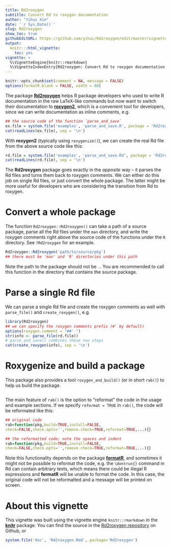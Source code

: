 ```yaml
---
title: Rd2roxygen
subtitle: Convert Rd to roxygen documentation
author: "Yihui Xie"
date: '`r Sys.Date()`'
slug: Rd2roxygen
show_toc: true
githubEditURL: https://github.com/yihui/Rd2roxygen/edit/master/vignettes/Rd2roxygen.Rmd
output:
  knitr:::html_vignette:
    toc: yes
vignette: >
  %\VignetteEngine{knitr::rmarkdown}
  %\VignetteIndexEntry{Rd2roxygen: Convert Rd to roxygen documentation and utilities to enhance R documentation}
---
```


```r
knitr::opts_chunk$set(comment = NA, message = FALSE)
options(formatR.blank = FALSE, width = 60)
```

The package [**Rd2roxygen**](https://github.com/yihui/Rd2roxygen) helps R package developers who
used to write R documentation in the raw LaTeX-like commands but now want to
switch their documentation to [**roxygen2**](https://cran.r-project.org/package=roxygen2), which is a
convenient tool for developers, since we can write documentation as inline
comments, e.g.

```r
## the source code of the function `parse_and_save`
ex.file = system.file('examples', 'parse_and_save.R', package = 'Rd2roxygen')
cat(readLines(ex.file), sep = '\n')
```

With **roxygen2** (typically using `roxygenize()`), we can create the real
Rd file from the above source code like this:

```r
rd.file = system.file('examples', 'parse_and_save.Rd', package = 'Rd2roxygen')
cat(readLines(rd.file), sep = '\n')
```

The **Rd2roxygen** package goes exactly in the _opposite_ way -- it parses
the Rd files and turns them back to roxygen comments. We can either do this
job on single Rd files, or just convert the whole package. The latter might
be more useful for developers who are considering the transition from Rd to
roxygen.

# Convert a whole package

The function `Rd2roxygen::Rd2roxygen()` can take a path of a source package, parse all
the Rd files under the `man` directory, and write the roxygen comments right
above the source code of the functions under the `R` directory. See
`?Rd2roxygen` for an example.

```r
Rd2roxygen::Rd2roxygen('path/to/source/pkg')
## there must be 'man' and 'R' directories under this path
```

Note the path to the package should not be `.`. You are recommended to call this function in the directory that contains the source package.

# Parse a single Rd file

We can parse a single Rd file and create the roxygen comments as well with
`parse_file()` and `create_roxygen()`, e.g.

```r
library(Rd2roxygen)
## we can specify the roxygen comments prefix (#' by default)
options(roxygen.comment = "##' ")
str(info <- parse_file(rd.file))
# parse_and_save() combines these two steps
cat(create_roxygen(info), sep = '\n')
```

# Roxygenize and build a package

This package also provides a tool `roxygen_and_build()` (or in short `rab()`)
to help us build the package.

```r
```

The main feature of `rab()` is the option to "reformat" the code in the
usage and example sections. If we specify `reformat = TRUE` in `rab()`, the
code will be reformated like this:

```r
## original code
rab=function(pkg,build=TRUE,install=FALSE,
check=FALSE,check.opts='',remove.check=TRUE,reformat=TRUE,...){}
```
```r
## the reformatted code; note the spaces and indent
rab=function(pkg,build=TRUE,install=FALSE,
check=FALSE,check.opts='',remove.check=TRUE,reformat=TRUE,...){}
```

Note this functionality depends on the package [**formatR**](https://yihui.org/formatR), and
sometimes it might not be possible to reformat the code, e.g. the
`\dontrun{}` command in Rd can contain arbitrary texts, which means there
could be illegal R expressions and **formatR** will be unable to format the
code. In this case, the original code will not be reformatted and a message
will be printed on screen.

# About this vignette

This vignette was built using the vignette engine `knitr::rmarkdown`
in the [**knitr**](https://yihui.org/knitr) package. You can find the source
in the [Rd2roxygen
repository](https://github.com/yihui/Rd2roxygen/tree/master/vignettes) on
Github, or

```r
system.file('doc', 'Rd2roxygen.Rmd', package='Rd2roxygen')
```
